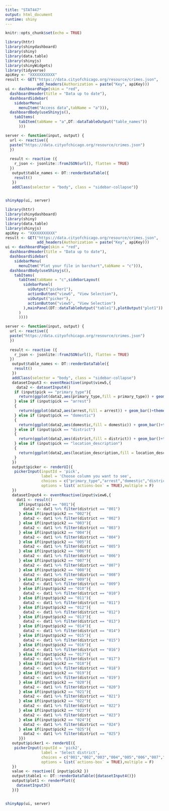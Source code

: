 ---
title: "STAT447"
output: html_document
runtime: shiny
---

```{r setup, include=FALSE}
knitr::opts_chunk$set(echo = TRUE)
```

```{r,warning=FALSE,message=FALSE,echo=FALSE}
library(httr)
library(shinydashboard)
library(shiny)
library(data.table)
library(shinyjs)
library(shinyWidgets)
library(tidyverse)
apiKey <- "XXXXXXXXXXX"
result <- GET("https://data.cityofchicago.org/resource/crimes.json",
              add_headers(Authorization = paste("Key", apiKey)))
ui <- dashboardPage(skin = "red",
  dashboardHeader(title = "Data up to date"),
  dashboardSidebar(
    sidebarMenu(
      menuItem("Access data",tabName = "a"))),
  dashboardBody(useShinyjs(),
    tabItems(
      tabItem(tabName = "a",DT::dataTableOutput("table_names"))
      )))

server <- function(input, output) { 
  url <- reactive({
  paste("https://data.cityofchicago.org/resource/crimes.json")
  })
  
  result <- reactive ({ 
    r_json <- jsonlite::fromJSON(url(), flatten = TRUE)
  })
   output$table_names <- DT::renderDataTable({
    result()
   })
   addClass(selector = "body", class = "sidebar-collapse")}


shinyApp(ui, server)
```
```{r,warning=FALSE,message=FALSE,echo=FALSE}
library(httr)
library(shinydashboard)
library(shiny)
library(data.table)
library(shinyjs)
apiKey <- "XXXXXXXXXXX"
result <- GET("https://data.cityofchicago.org/resource/crimes.json",
              add_headers(Authorization = paste("Key", apiKey)))
ui <- dashboardPage(skin = "red",
  dashboardHeader(title = "Data up to date"),
  dashboardSidebar(
    sidebarMenu(
      menuItem("Plot your file in barchart",tabName = "c"))),
  dashboardBody(useShinyjs(),
    tabItems(
      tabItem(tabName = "c",sidebarLayout(
        sidebarPanel(
          uiOutput("picker1"),
          actionButton("view6", "View Selection"),
          uiOutput("picker"),
          actionButton("view5", "View Selection")
        ),mainPanel(DT::dataTableOutput("table1"),plotOutput("plot1"))
      )
      ))))

server <- function(input, output) { 
  url <- reactive({
  paste("https://data.cityofchicago.org/resource/crimes.json")
  })
  
  result <- reactive ({ 
    r_json <- jsonlite::fromJSON(url(), flatten = TRUE)
  })
   output$table_names <- DT::renderDataTable({
    result()
   })
   addClass(selector = "body", class = "sidebar-collapse")
   datasetInput3 <- eventReactive(input$view5,{
     data2 <- datasetInput4()
    if (input$pick == "primary_type"){
      return(ggplot(data2,aes(primary_type,fill = primary_type)) + geom_bar()+theme_classic()+ theme(legend.key.size = unit(5,"mm"),axis.text.x = element_text(angle = 45,vjust =1,hjust = 1)))
    } else if (input$pick == "arrest")
    {
      return(ggplot(data2,aes(arrest,fill = arrest)) + geom_bar()+theme_classic())
    } else if (input$pick == "domestic")
    {
      return(ggplot(data2,aes(domestic,fill = domestic)) + geom_bar()+theme_classic())
    } else if (input$pick == "district")
    {
      return(ggplot(data2,aes(district,fill = district)) + geom_bar()+theme_classic())
    } else if (input$pick == "location_description")
    {
      return(ggplot(data2,aes(location_description,fill = location_description)) + geom_bar()+theme_classic())
    }
   })
   output$picker <- renderUI({
    pickerInput(inputId = 'pick', 
                label = 'Choose column you want to see', 
                choices = c("primary_type","arrest","domestic","district","location_description"),
                options = list(`actions-box` = TRUE),multiple = F)
   })
   datasetInput4 <- eventReactive(input$view6,{
     dat1 <- result()
      if(input$pick2 == "001"){
        data2 <- dat1 %>% filter(district == "001")
      } else if(input$pick2 == "002"){
        data2 <- dat1 %>% filter(district == "002")
      } else if(input$pick2 == "003"){
        data2 <- dat1 %>% filter(district == "003")
      } else if(input$pick2 == "004"){
        data2 <- dat1 %>% filter(district == "004")
      } else if(input$pick2 == "005"){
        data2 <- dat1 %>% filter(district == "005")
      } else if(input$pick2 == "006"){
        data2 <- dat1 %>% filter(district == "006")
      } else if(input$pick2 == "007"){
        data2 <- dat1 %>% filter(district == "007")
      } else if(input$pick2 == "008"){
        data2 <- dat1 %>% filter(district == "008")
      } else if(input$pick2 == "009"){
        data2 <- dat1 %>% filter(district == "009")
      } else if(input$pick2 == "010"){
        data2 <- dat1 %>% filter(district == "010")
      } else if(input$pick2 == "011"){
        data2 <- dat1 %>% filter(district == "011")
      } else if(input$pick2 == "012"){
        data2 <- dat1 %>% filter(district == "012")
      } else if(input$pick2 == "013"){
        data2 <- dat1 %>% filter(district == "013")
      } else if(input$pick2 == "014"){
        data2 <- dat1 %>% filter(district == "014")
      } else if(input$pick2 == "015"){
        data2 <- dat1 %>% filter(district == "015")
      } else if(input$pick2 == "016"){
        data2 <- dat1 %>% filter(district == "016")
      } else if(input$pick2 == "017"){
        data2 <- dat1 %>% filter(district == "017")
      } else if(input$pick2 == "018"){
        data2 <- dat1 %>% filter(district == "018")
      } else if(input$pick2 == "019"){
        data2 <- dat1 %>% filter(district == "019")
      } else if(input$pick2 == "020"){
        data2 <- dat1 %>% filter(district == "020")
      } else if(input$pick2 == "021"){
        data2 <- dat1 %>% filter(district == "021")
      } else if(input$pick2 == "022"){
        data2 <- dat1 %>% filter(district == "022")
      } else if(input$pick2 == "023"){
        data2 <- dat1 %>% filter(district == "023")
      } else if(input$pick2 == "024"){
        data2 <- dat1 %>% filter(district == "024")
      } else if(input$pick2 == "025"){
        data2 <- dat1 %>% filter(district == "025")
      }})
   output$picker1 <- renderUI({
    pickerInput(inputId = 'pick2', 
                label = 'Select district', 
                choices = c("001","002","003","004","005","006","007","008","009","010","011","012","013","014","015","016","017","018","019","020","021","022","023","024","025"),
                options = list(`actions-box` = TRUE),multiple = F)
   })
   value <- reactive({ input$pick2 })
   output$table1 <- DT::renderDataTable({datasetInput4()})
   output$plot1 <- renderPlot({
     datasetInput3()
   })}


shinyApp(ui, server)






```